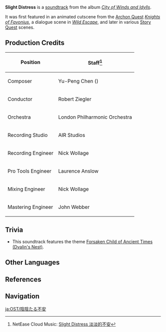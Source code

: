 {{Soundtrack Infobox
|title          =
|image          = City of Winds and Idylls.png
|album          = City of Winds and Idylls
|disc           = 1
|number         = 23
|featured       =
|featured2      =
|featured3      =
|featured_disc  =
|featured_disc2 =
|featured_disc3 =
|youtube_id     = AALrH26HAmw
|youtube_time   = 1703
|spotify_id     = 7xxW928MYNq4wwWXmbZbyM
|played_in      = Prologue; Dialogue
|during         = Animated cutscene in ''[[Knights of Favonius (Quest)|Knights of Favonius]]'', dialogue scenes
|domain         =
|previous       = Storm Befalls
|next           = Tender Strength
}}
'''Slight Distress''' is a [[soundtrack]] from the album ''[[City of Winds and Idylls]]''.

It was first featured in an animated cutscene from the [[Archon Quest]] ''[[Knights of Favonius (Quest)|Knights of Favonius]]'', a dialogue scene in ''[[Wild Escape]]'', and later in various [[Story Quest]] scenes.

==Production Credits==
{| class="wikitable" style="text-align:left; height:0.5em"
! Position
! Staff<ref>NetEase Cloud Music: [https://music.163.com/#/song?id=1481390534 Slight Distress 淡淡的不安]</ref>
|-
! Composer
| Yu-Peng Chen ({{zh|陈致逸}})
|-
! Conductor
| Robert Ziegler
|-
! Orchestra
| London Philharmonic Orchestra
|-
! Recording Studio
| AIR Studios
|-
! Recording Engineer
| Nick Wollage
|-
! Pro Tools Engineer
| Laurence Anslow
|-
! Mixing Engineer
| Nick Wollage
|-
! Mastering Engineer
| John Webber
|}

==Trivia==
* This soundtrack features the theme [[Forsaken Child of Ancient Times (Dvalin's Nest)]].

==Other Languages==
{{Other Languages
|en      = Slight Distress
|zhs     = 淡淡的不安
|zhs_rm  = Dàndàn de Bù'ān
|zht     = 淡淡的不安
|zht_rm  = Dàndàn de Bù'ān
|zh_tl   = 
|ja      = 陰陰たる不安
|ja_rm   = In'in-taru Fuan
|ja_tl   = 
|tr      = 
|it      = 
}}

==References==
{{Reflist}}

==Navigation==
{{Soundtrack Navbox|City of Winds and Idylls}}

[[ja:OST/陰陰たる不安]]